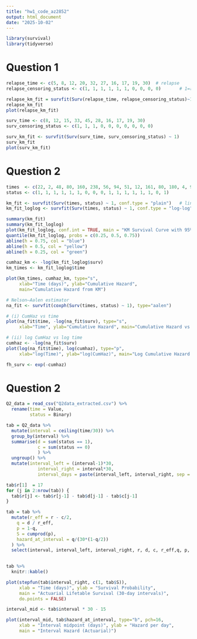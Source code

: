 ```yaml
---
title: "hw1_code_az2852"
output: html_document
date: "2025-10-02"
---
```


```r
library(survival)
library(tidyverse)
```

# Question 1
```r
relapse_time <- c(5, 8, 12, 20, 32, 27, 16, 17, 19, 30)  # relapse
relapse_censoring_status <- c(1, 1, 1, 1, 1, 1, 0, 0, 0, 0)       # 1=relapsed, 0=censored

relapse_km_fit = survfit(Surv(relapse_time, relapse_censoring_status)~1)
relapse_km_fit
plot(relapse_km_fit)
```
```r
surv_time <- c(8, 12, 15, 33, 45, 28, 16, 17, 19, 30)
surv_censoring_status <- c(1, 1, 1, 0, 0, 0, 0, 0, 0, 0)

surv_km_fit <- survfit(Surv(surv_time, surv_censoring_status) ~ 1)
surv_km_fit
plot(surv_km_fit)
```


# Question 2
```r
times  <- c(22, 2, 48, 80, 160, 238, 56, 94, 51, 12, 161, 80, 180, 4, 90, 180, 3)
status <- c(1, 1, 1, 1, 1, 1, 0, 0, 0, 1, 1, 1, 1, 1, 1, 0, 1) 

km_fit <- survfit(Surv(times, status) ~ 1, conf.type = "plain")   # linear CI
km_fit_loglog <- survfit(Surv(times, status) ~ 1, conf.type = "log-log") # log–log CI

summary(km_fit)
summary(km_fit_loglog)
plot(km_fit_loglog, conf.int = TRUE, main = "KM Survival Curve with 95% CI (log-log)")
quantile(km_fit_loglog, probs = c(0.25, 0.5, 0.75))
abline(h = 0.75, col = "blue")
abline(h = 0.5, col = "yellow")
abline(h = 0.25, col = "green")
```
```r
cumhaz_km <- -log(km_fit_loglog$surv)
km_times <- km_fit_loglog$time

plot(km_times, cumhaz_km, type="s",
     xlab="Time (days)", ylab="Cumulative Hazard",
     main="Cumulative Hazard from KM")
```
```r
# Nelson–Aalen estimator
na_fit <- survfit(coxph(Surv(times, status) ~ 1), type="aalen")

# (i) CumHaz vs time
plot(na_fit$time, -log(na_fit$surv), type="s",
     xlab="Time", ylab="Cumulative Hazard", main="Cumulative Hazard vs Time")

# (ii) log CumHaz vs log time
cumhaz <- -log(na_fit$surv)
plot(log(na_fit$time), log(cumhaz), type="p",
     xlab="log(Time)", ylab="log(CumHaz)", main="Log Cumulative Hazard vs Log(t)")
```
```r
fh_surv <- exp(-cumhaz)
```
# Question 2
```r
Q2_data = read_csv("Q2data_extracted.csv") %>% 
  rename(time = Value,
         status = Binary)
```
```r
tab = Q2_data %>% 
  mutate(interval = ceiling(time/30)) %>% 
  group_by(interval) %>% 
  summarise(d = sum(status == 1),
            c = sum(status == 0)
            ) %>% 
  ungroup() %>% 
  mutate(interval_left = (interval-1)*30,
            interval_right = interval*30,
            interval_days = paste(interval_left, interval_right, sep = "-"))

tab$r[1]  = 17
for (j in 2:nrow(tab)) {
  tab$r[j] <- tab$r[j-1] - tab$d[j-1] - tab$c[j-1]
}

tab = tab %>%
  mutate(r_eff = r - c/2,
    q = d / r_eff,
    p = 1-q,
    S = cumprod(p),
    hazard_at_interval = q/(30*(1-q/2))
  ) %>% 
  select(interval, interval_left, interval_right, r, d, c, r_eff,q, p, S, hazard_at_interval)
  

tab %>% 
  knitr::kable()
```
```r
plot(stepfun(tab$interval_right, c(1, tab$S)),
     xlab = "Time (days)", ylab = "Survival Probability",
     main = "Actuarial Lifetable Survival (30-day intervals)",
     do.points = FALSE)

interval_mid <- tab$interval * 30 - 15  

plot(interval_mid, tab$hazard_at_interval, type="b", pch=16,
     xlab = "Interval midpoint (days)", ylab = "Hazard per day",
     main = "Interval Hazard (Actuarial)")
```

